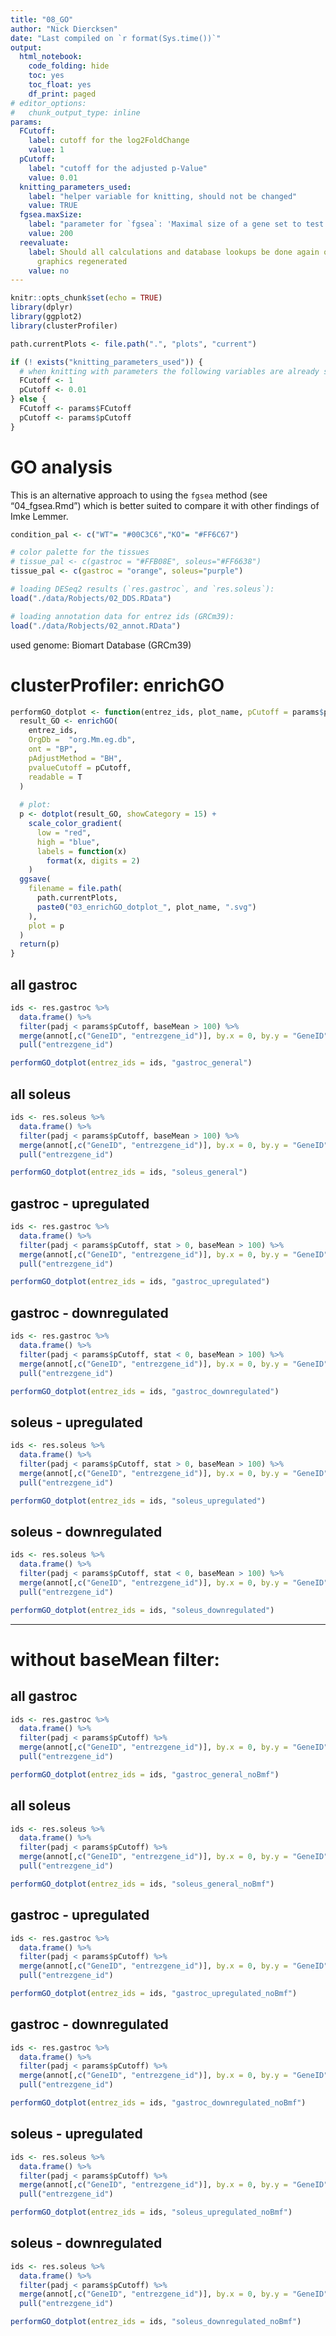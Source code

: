 ```yaml
---
title: "08_GO"
author: "Nick Diercksen"
date: "Last compiled on `r format(Sys.time())`"
output:
  html_notebook:
    code_folding: hide
    toc: yes
    toc_float: yes
    df_print: paged
# editor_options: 
#   chunk_output_type: inline
params:
  FCutoff:
    label: cutoff for the log2FoldChange
    value: 1
  pCutoff:
    label: "cutoff for the adjusted p-Value"
    value: 0.01
  knitting_parameters_used:
    label: "helper variable for knitting, should not be changed"
    value: TRUE
  fgsea.maxSize:
    label: "parameter for `fgsea`: 'Maximal size of a gene set to test. All pathways above the threshold are excluded.'"
    value: 200
  reevaluate:
    label: Should all calculations and database lookups be done again or just e.g.
      graphics regenerated
    value: no
---
```


```r
knitr::opts_chunk$set(echo = TRUE)
library(dplyr)
library(ggplot2)
library(clusterProfiler)
```

```r
path.currentPlots <- file.path(".", "plots", "current")

if (! exists("knitting_parameters_used")) {
  # when knitting with parameters the following variables are already set
  FCutoff <- 1
  pCutoff <- 0.01
} else {
  FCutoff <- params$FCutoff
  pCutoff <- params$pCutoff
} 
```


# GO analysis

This is an alternative approach to using the `fgsea` method (see "04_fgsea.Rmd")
which is better suited to compare it with other findings of Imke Lemmer.



```r
condition_pal <- c("WT"= "#00C3C6","KO"= "#FF6C67")

# color palette for the tissues
# tissue_pal <- c(gastroc = "#FFB08E", soleus="#FF6638")
tissue_pal <- c(gastroc = "orange", soleus="purple")
```



```r
# loading DESeq2 results (`res.gastroc`, and `res.soleus`):
load("./data/Robjects/02_DDS.RData")

# loading annotation data for entrez ids (GRCm39):
load("./data/Robjects/02_annot.RData")
```

used genome: Biomart Database (GRCm39)

# clusterProfiler: enrichGO

```r
performGO_dotplot <- function(entrez_ids, plot_name, pCutoff = params$pCutoff) {
  result_GO <- enrichGO(
    entrez_ids,
    OrgDb =  "org.Mm.eg.db",
    ont = "BP",
    pAdjustMethod = "BH",
    pvalueCutoff = pCutoff,
    readable = T
  )
  
  # plot:
  p <- dotplot(result_GO, showCategory = 15) +
    scale_color_gradient(
      low = "red",
      high = "blue",
      labels = function(x)
        format(x, digits = 2)
    )
  ggsave(
    filename = file.path(
      path.currentPlots,
      paste0("03_enrichGO_dotplot_", plot_name, ".svg")
    ),
    plot = p
  )
  return(p)
}
```

## all gastroc
```r
ids <- res.gastroc %>%
  data.frame() %>% 
  filter(padj < params$pCutoff, baseMean > 100) %>% 
  merge(annot[,c("GeneID", "entrezgene_id")], by.x = 0, by.y = "GeneID") %>% 
  pull("entrezgene_id")

performGO_dotplot(entrez_ids = ids, "gastroc_general")
```



## all soleus
```r
ids <- res.soleus %>%
  data.frame() %>% 
  filter(padj < params$pCutoff, baseMean > 100) %>% 
  merge(annot[,c("GeneID", "entrezgene_id")], by.x = 0, by.y = "GeneID") %>% 
  pull("entrezgene_id")

performGO_dotplot(entrez_ids = ids, "soleus_general")
```


## gastroc - upregulated
```r
ids <- res.gastroc %>%
  data.frame() %>% 
  filter(padj < params$pCutoff, stat > 0, baseMean > 100) %>% 
  merge(annot[,c("GeneID", "entrezgene_id")], by.x = 0, by.y = "GeneID") %>% 
  pull("entrezgene_id")

performGO_dotplot(entrez_ids = ids, "gastroc_upregulated")
```



## gastroc - downregulated
```r
ids <- res.gastroc %>%
  data.frame() %>% 
  filter(padj < params$pCutoff, stat < 0, baseMean > 100) %>% 
  merge(annot[,c("GeneID", "entrezgene_id")], by.x = 0, by.y = "GeneID") %>% 
  pull("entrezgene_id")

performGO_dotplot(entrez_ids = ids, "gastroc_downregulated")
```


## soleus - upregulated
```r
ids <- res.soleus %>%
  data.frame() %>% 
  filter(padj < params$pCutoff, stat > 0, baseMean > 100) %>% 
  merge(annot[,c("GeneID", "entrezgene_id")], by.x = 0, by.y = "GeneID") %>% 
  pull("entrezgene_id")

performGO_dotplot(entrez_ids = ids, "soleus_upregulated")
```



## soleus - downregulated
```r
ids <- res.soleus %>%
  data.frame() %>% 
  filter(padj < params$pCutoff, stat < 0, baseMean > 100) %>% 
  merge(annot[,c("GeneID", "entrezgene_id")], by.x = 0, by.y = "GeneID") %>% 
  pull("entrezgene_id")

performGO_dotplot(entrez_ids = ids, "soleus_downregulated")
```

---
# without baseMean filter:

## all gastroc
```r
ids <- res.gastroc %>%
  data.frame() %>% 
  filter(padj < params$pCutoff) %>% 
  merge(annot[,c("GeneID", "entrezgene_id")], by.x = 0, by.y = "GeneID") %>% 
  pull("entrezgene_id")

performGO_dotplot(entrez_ids = ids, "gastroc_general_noBmf")
```



## all soleus
```r
ids <- res.soleus %>%
  data.frame() %>% 
  filter(padj < params$pCutoff) %>% 
  merge(annot[,c("GeneID", "entrezgene_id")], by.x = 0, by.y = "GeneID") %>% 
  pull("entrezgene_id")

performGO_dotplot(entrez_ids = ids, "soleus_general_noBmf")
```


## gastroc - upregulated
```r
ids <- res.gastroc %>%
  data.frame() %>% 
  filter(padj < params$pCutoff) %>% 
  merge(annot[,c("GeneID", "entrezgene_id")], by.x = 0, by.y = "GeneID") %>% 
  pull("entrezgene_id")

performGO_dotplot(entrez_ids = ids, "gastroc_upregulated_noBmf")
```



## gastroc - downregulated
```r
ids <- res.gastroc %>%
  data.frame() %>% 
  filter(padj < params$pCutoff) %>% 
  merge(annot[,c("GeneID", "entrezgene_id")], by.x = 0, by.y = "GeneID") %>% 
  pull("entrezgene_id")

performGO_dotplot(entrez_ids = ids, "gastroc_downregulated_noBmf")
```


## soleus - upregulated
```r
ids <- res.soleus %>%
  data.frame() %>% 
  filter(padj < params$pCutoff) %>% 
  merge(annot[,c("GeneID", "entrezgene_id")], by.x = 0, by.y = "GeneID") %>% 
  pull("entrezgene_id")

performGO_dotplot(entrez_ids = ids, "soleus_upregulated_noBmf")
```



## soleus - downregulated
```r
ids <- res.soleus %>%
  data.frame() %>% 
  filter(padj < params$pCutoff) %>% 
  merge(annot[,c("GeneID", "entrezgene_id")], by.x = 0, by.y = "GeneID") %>% 
  pull("entrezgene_id")

performGO_dotplot(entrez_ids = ids, "soleus_downregulated_noBmf")
```
